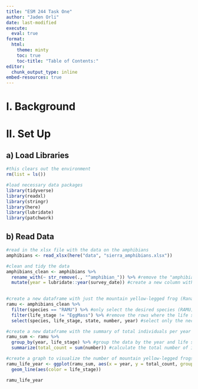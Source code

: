 ```yaml
---
title: "ESM 244 Task One"
author: "Jaden Orli"
date: last-modified
execute: 
  eval: true
format:
  html:
    theme: minty
    toc: true
    toc-title: "Table of Contents:"
editor:
  chunk_output_type: inline
embed-resources: true
---
```


# I. Background



# II. Set Up

## a) Load Libraries

```r
#this clears out the environment
rm(list = ls())

#load necessary data packages
library(tidyverse)
library(readxl)
library(stringr)
library(here)
library(lubridate)
library(patchwork)

```


## b) Read Data

```r
#read in the xlsx file with the data on the amphibians 
amphibians <- read_xlsx(here("data", "sierra_amphibians.xlsx"))

#clean and tidy the data
amphibians_clean <- amphibians %>%
  rename_with(~ str_remove(., "^amphibian_")) %>% #remove the "amphibian_" portion from the column headers
  mutate(year = lubridate::year(survey_date)) #create a new column with just the year
  
```



```r
#create a new dataframe with just the mountain yellow-legged frog (Rana muscosa)
ramu <- amphibians_clean %>%
  filter(species == "RAMU") %>% #only select the desired species (RAMU)
  filter(life_stage != "EggMass") %>% #remove the rows where the life stage is egg mass 
  select(species, life_stage, state, number, year) #select only the necessary columns 

#create a new dataframe with the summary of total individuals per year
ramu_sum <- ramu %>%
  group_by(year, life_stage) %>% #group the data by the year and life stage 
  summarize(total_count = sum(number)) #calculate the total number of individuals seen in that year for each life stage

```


```r
#create a graph to visualize the number of mountain yellow-legged frogs of each life stage found for each year from 1995 to 2002
ramu_life_year <- ggplot(ramu_sum, aes(x = year, y = total_count, group = life_stage)) +
  geom_line(aes(color = life_stage))

ramu_life_year
  
```

